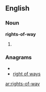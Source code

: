 ==English==

===Noun===
'''rights-of-way'''

#{{plural of|[[right-of-way]]}}

===Anagrams===
* {{alphagram|afghiorstwy}}
* [[right of ways#English|right of ways]]

[[ar:rights-of-way]]